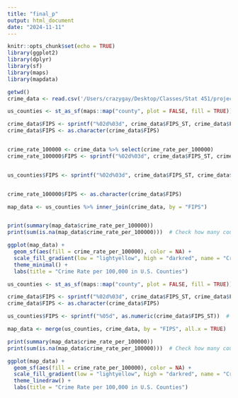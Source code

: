 ```yaml
---
title: "final_p"
output: html_document
date: "2024-11-11"
---
```


```r
knitr::opts_chunk$set(echo = TRUE)
library(ggplot2)
library(dplyr)
library(sf)
library(maps)
library(mapdata)
```

```r
getwd()
crime_data <- read.csv('/Users/crazygay/Desktop/Classes/Stat 451/project01/crime_data_w_population_and_crime_rate.csv')
```


```r
us_counties <- st_as_sf(maps::map("county", plot = FALSE, fill = TRUE))

crime_data$FIPS <- sprintf("%02d%03d", crime_data$FIPS_ST, crime_data$FIPS_CTY)
crime_data$FIPS <- as.character(crime_data$FIPS)


crime_rate_100000 <- crime_data %>% select(crime_rate_per_100000)
crime_rate_100000$FIPS <- sprintf("%02d%03d", crime_data$FIPS_ST, crime_data$FIPS_CTY)


us_counties$FIPS <- sprintf("%02d%03d", crime_data$FIPS_ST, crime_data$FIPS_CTY)


crime_rate_100000$FIPS <- as.character(crime_data$FIPS)

map_data <- us_counties %>% inner_join(crime_data, by = "FIPS")


print(summary(map_data$crime_rate_per_100000))
print(sum(is.na(map_data$crime_rate_per_100000)))  # Check how many counties have NA values

ggplot(map_data) +
  geom_sf(aes(fill = crime_rate_per_100000), color = NA) +
  scale_fill_gradient(low = "lightyellow", high = "darkred", name = "Crime Rate", na.value = "grey80") +
  theme_minimal() +
  labs(title = "Crime Rate per 100,000 in U.S. Counties")


```


```r
us_counties <- st_as_sf(maps::map("county", plot = FALSE, fill = TRUE))

crime_data$FIPS <- sprintf("%02d%03d", crime_data$FIPS_ST, crime_data$FIPS_CTY)
crime_data$FIPS <- as.character(crime_data$FIPS)

us_counties$FIPS <- sprintf("%05d", as.numeric(crime_data$FIPS_ST))  # Convert to 5-character strings

map_data <- merge(us_counties, crime_data, by = "FIPS", all.x = TRUE)

print(summary(map_data$crime_rate_per_100000))
print(sum(is.na(map_data$crime_rate_per_100000)))  # Check how many counties have NA values

ggplot(map_data) +
  geom_sf(aes(fill = crime_rate_per_100000), color = NA) +
  scale_fill_gradient(low = "lightyellow", high = "darkred", name = "Crime Rate", na.value = "grey80") +
  theme_linedraw() +
  labs(title = "Crime Rate per 100,000 in U.S. Counties")


```

